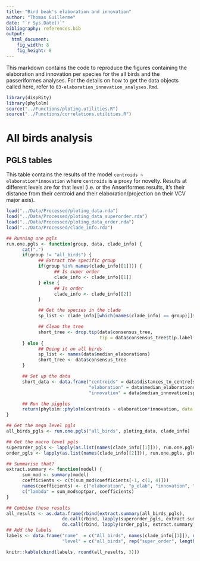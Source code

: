 ```yaml
---
title: "Bird beak's elaboration and innovation"
author: "Thomas Guillerme"
date: "`r Sys.Date()`"
bibliography: references.bib
output:
  html_document:
    fig_width: 8
    fig_height: 8
---
```


This markdown contains the code to reproduce the figures containing the elaboration and innovation per species for the all birds and the passeriformes analyses.
For the details on how to get the data objects called here, refer to `03-elaboration_innovation_analyses.Rmd`.


```r
library(dispRity)
library(phylolm)
source("../Functions/ploting.utilities.R")
source("../Functions/correlations.utilities.R")
```

# All birds analysis

## PGLS tables

This table contains the results of the model `centroids ~ elaboration*innovation` where `centroids` is a proxy for novelty.
Results at different levels are for that level (i.e. or the Anseriformes results, it's their distance from their centroid and their elaboration/projection on their VCV major axis).

```r
load("../Data/Processed/ploting_data.rda")
load("../Data/Processed/ploting_data_superorder.rda")
load("../Data/Processed/ploting_data_order.rda")
load("../Data/Processed/clade_info.rda")

## Running one pgls
run.one.pgls <- function(group, data, clade_info) {
      cat(".")
      if(group != "all_birds") {
            ## Extract the specific group
            if(group %in% names(clade_info[[1]])) {
                  ## Is super order
                  clade_info <- clade_info[[1]]
            } else {
                  ## Is order
                  clade_info <- clade_info[[2]]
            }

            ## Get the species in the clade
            sp_list <- clade_info[[which(names(clade_info) == group)]]$species

            ## Clean the tree
            short_tree <- drop.tip(data$consensus_tree,
                                   tip = data$consensus_tree$tip.label[!(data$consensus_tree$tip.label %in% sp_list)])
      } else {
            ## Doing it on all birds
            sp_list <- names(data$median_elaborations)
            short_tree <- data$consensus_tree
      }

      ## Set up the data
      short_data <- data.frame("centroids" = data$distances_to_centre[sp_list],
                               "elaboration" = data$median_elaborations[sp_list],
                               "innovation" = data$median_innovation[sp_list])

      ## Run the piggles
      return(phylolm::phylolm(centroids ~ elaboration*innovation, data = short_data, phy = short_tree, model = "lambda"))
}

## Get the mega level pgls
all_birds_pgls <- run.one.pgls("all_birds", ploting_data, clade_info)

## Get the macro level pgls
superorder_pgls <- lapply(as.list(names(clade_info[[1]])), run.one.pgls, ploting_data_superorder, clade_info)
order_pgls <- lapply(as.list(names(clade_info[[2]])), run.one.pgls, ploting_data_order, clade_info)

## Summarise that?
extract.summary <- function(model) {
      sum_mod <- summary(model)
      coefficients <- c(t(sum_mod$coefficients[-1, c(1, 4)]))
      names(coefficients) <- c("elaboration", "p_elab", "innovation", "p_innov", "interaction", "p_interact")
      c("lambda" = sum_mod$optpar, coefficients)
}

## Combine these results
all_results <- as.data.frame(rbind(extract.summary(all_birds_pgls),
                     do.call(rbind, lapply(superorder_pgls, extract.summary)),
                     do.call(rbind, lapply(order_pgls, extract.summary))))
## Add the labels
labels <- data.frame("name"  = c("All_birds", names(clade_info[[1]]), names(clade_info[[2]])),
                     "level" = c("all_birds", rep("super_order", length(clade_info[[1]])),  rep("order", length(clade_info[[2]]))))

knitr::kable(cbind(labels, round(all_results, 3)))
```
